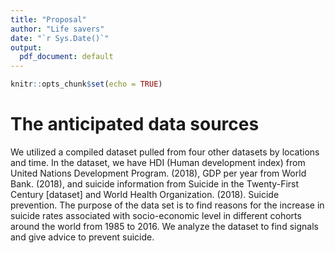 ```yaml
---
title: "Proposal"
author: "Life savers"
date: "`r Sys.Date()`"
output:
  pdf_document: default
---
```


```r
knitr::opts_chunk$set(echo = TRUE)
```


# The anticipated data sources

We utilized a compiled dataset pulled from four other datasets by locations and time. In the dataset, we have HDI (Human development index) from United Nations Development Program. (2018), GDP per year from World Bank. (2018), and suicide information from Suicide in the Twenty-First Century [dataset] and World Health Organization. (2018). Suicide prevention. The purpose of the data set is to find reasons for the increase in suicide rates associated with socio-economic level in different cohorts around the world from 1985 to 2016. We analyze the dataset to find signals and give advice to prevent suicide.
